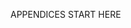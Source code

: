 <!--
This file is required to make all that follow it appendices. By having this
separate, you can comment out any appendices you wish and the others will
still build properly.
The tag below is used to inject LaTeX code in the
hake::post_process_add_start_appendices_code() function
-->

APPENDICES START HERE
